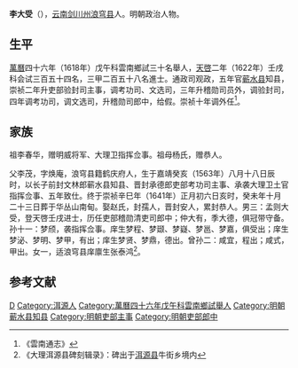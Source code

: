 '''李大受'''（{{bd|？||？||}}），[[云南|云南]][[剑川州|剑川州]][[浪穹县|浪穹县]]人。明朝政治人物。

==生平==
[[萬曆|萬曆]]四十六年（1618年）戊午科雲南鄉試三十名舉人，[[天啓|天啓]]二年（1622年）壬戌科会试三百五十四名，三甲二百五十八名進士。通政司观政，五年官[[蕲水县|蕲水县]]知县，崇祯二年升吏部验封司主事，调考功司、文选司，三年升稽勋司员外，调验封司，四年调考功司，调文选司，升稽勋司郎中，给假。崇祯十年调外任<ref>《雲南通志》</ref>。

== 家族 ==
祖李春华，赠明威将军、大理卫指挥佥事。祖母杨氏，赠恭人。

父李茂，字焕庵，浪穹县籍鹤庆府人，生于嘉靖癸亥（1563年）八月十八日辰时，以长子前封文林郎蕲水县知县、晋封承德郎吏部考功司主事、承袭大理卫土官指挥佥事、五年致仕。终于崇祯辛巳年（1641年）正月初六日亥时，癸未年十月二十三日葬于华丛山南甸。娶赵氏，封孺人，晋封安人，累封恭人。男三：孟则大受，登天啓壬戌进士，历任吏部稽勋清吏司郎中；仲大有，季大德，俱冠带守备。孙十一：梦颀，袭指挥佥事。庠生梦程、梦颋、梦嶷、梦邕、梦嘉，俱受出；庠生梦泌、梦明、梦甲，有出；庠生梦贤、梦鼎，德出。曾孙二：咸宜，程出；咸式，甲出。女一，适浪穹县庠廪生张泰鸿<ref>《大理洱源县碑刻辑录》：碑出于[[洱源县|洱源县]]牛街乡境内</ref>。

==参考文献==
{{reflist}}

{{天啓二年壬戌科殿試金榜}}
{{明朝官员小作品}}
{{Authority control}}

{{DEFAULTSORT:}}
[[Category:李姓|D]]
[[Category:洱源人|Category:洱源人]]
[[Category:萬曆四十六年戊午科雲南鄉試舉人|Category:萬曆四十六年戊午科雲南鄉試舉人]]
[[Category:明朝蕲水县知县|Category:明朝蕲水县知县]]
[[Category:明朝吏部主事|Category:明朝吏部主事]]
[[Category:明朝吏部郎中|Category:明朝吏部郎中]]